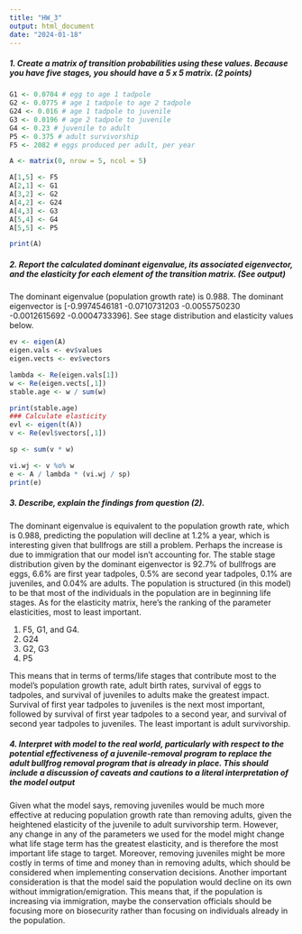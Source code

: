 ```yaml
---
title: "HW_3"
output: html_document
date: "2024-01-18"
---
```


##### 1. Create a matrix of transition probabilities using these values. Because you have five stages, you should have a 5 x 5 matrix. (2 points)
```r
G1 <- 0.0704 # egg to age 1 tadpole
G2 <- 0.0775 # age 1 tadpole to age 2 tadpole
G24 <- 0.016 # age 1 tadpole to juvenile
G3 <- 0.0196 # age 2 tadpole to juvenile
G4 <- 0.23 # juvenile to adult
P5 <- 0.375 # adult survivorship
F5 <- 2082 # eggs produced per adult, per year

A <- matrix(0, nrow = 5, ncol = 5)

A[1,5] <- F5
A[2,1] <- G1
A[3,2] <- G2
A[4,2] <- G24
A[4,3] <- G3
A[5,4] <- G4
A[5,5] <- P5

print(A)
```
##### 2. Report the calculated dominant eigenvalue, its associated eigenvector, and the elasticity for each element of the transition matrix. (See output)

The dominant eigenvalue (population growth rate) is 0.988. The dominant eigenvector is [-0.9974546181 -0.0710731203 -0.0055750230 -0.0012615692 -0.0004733396]. 
See stage distribution and elasticity values below. 
```r
ev <- eigen(A)
eigen.vals <- ev$values
eigen.vects <- ev$vectors

lambda <- Re(eigen.vals[1])
w <- Re(eigen.vects[,1])
stable.age <- w / sum(w)

print(stable.age)
### Calculate elasticity
evl <- eigen(t(A))
v <- Re(evl$vectors[,1])

sp <- sum(v * w)

vi.wj <- v %o% w
e <- A / lambda * (vi.wj / sp)
print(e)

```
##### 3. Describe, explain the findings from question (2).

The dominant eigenvalue is equivalent to the population growth rate, which is 0.988, predicting the population will decline at 1.2% a year, which is interesting given that bullfrogs are still a problem. Perhaps the increase is due to immigration that our model isn't accounting for.  The stable stage distribution given by the dominant eigenvector is 92.7% of bullfrogs are eggs, 6.6% are first year tadpoles, 0.5% are second year tadpoles, 0.1% are juveniles, and 0.04% are adults. The population is structured (in this model) to be that most of the individuals in the population are in beginning life stages. As for the elasticity matrix, here's the ranking of the parameter elasticities, most to least important. 

1. F5, G1, and G4. 
2. G24
3. G2, G3
4. P5

This means that in terms of terms/life stages that contribute most to the model's population growth rate, adult birth rates, survival of eggs to tadpoles, and survival of juveniles to adults make the greatest impact. Survival of first year tadpoles to juveniles is the next most important, followed by survival of first year tadpoles to a second year, and survival of second year tadpoles to juveniles. The least important is adult survivorship. 


##### 4. Interpret with model to the real world, particularly with respect to the potential effectiveness of a juvenile-removal program to replace the adult bullfrog removal program that is already in place.  This should include a discussion of caveats and cautions to a literal interpretation of the model output 

Given what the model says, removing juveniles would be much more effective at reducing population growth rate than removing adults, given the heightened elasticity of the juvenile to adult survivorship term. However, any change in any of the parameters we used for the model might change what life stage term has the greatest elasticity, and is therefore the most important life stage to target. Moreover, removing juveniles might be more costly in terms of time and money than in removing adults, which should be considered when implementing conservation decisions. 
Another important consideration is that the model said the population would decline on its own without immigration/emigration. This means that, if the population is increasing via immigration, maybe the conservation officials should be focusing more on biosecurity rather than focusing on individuals already in the population. 
